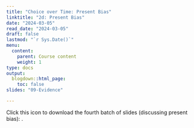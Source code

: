```yaml
---
title: "Choice over Time: Present Bias"
linktitle: "2d: Present Bias"
date: "2024-03-05"
read_date: "2024-03-05"
draft: false
lastmod: "`r Sys.Date()`"
menu:
  content:
    parent: Course content
    weight: 1
type: docs
output:
  blogdown::html_page:
    toc: false
slides: "09-Evidence"

---
```


Click this icon to download the fourth batch of slides (discussing present bias): [<i class="fas fa-file-download"></i>](/ps/Lecture2d.pdf).

